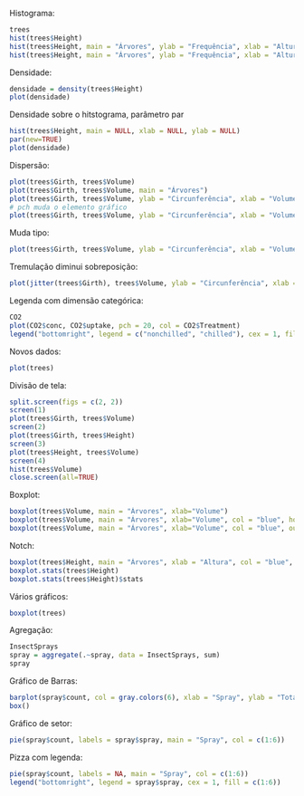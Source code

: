 Histograma:
```{r}
trees
hist(trees$Height)
hist(trees$Height, main = "Árvores", ylab = "Frequência", xlab = "Altura", col = "blue")
hist(trees$Height, main = "Árvores", ylab = "Frequência", xlab = "Altura", col = "blue", density = 20, breaks = 20)
```
Densidade:
```{r}
densidade = density(trees$Height)
plot(densidade)
```
Densidade sobre o hitstograma, parâmetro par
```{r}
hist(trees$Height, main = NULL, xlab = NULL, ylab = NULL)
par(new=TRUE)
plot(densidade)
```
Dispersão:
```{r}
plot(trees$Girth, trees$Volume)
plot(trees$Girth, trees$Volume, main = "Árvores")
plot(trees$Girth, trees$Volume, ylab = "Circunferência", xlab = "Volume", col = "blue", main = "Árvores")
# pch muda o elemento gráfico
plot(trees$Girth, trees$Volume, ylab = "Circunferência", xlab = "Volume", col = "blue", main = "Árvores", pch = 20)
```
Muda tipo:
```{r}
plot(trees$Girth, trees$Volume, ylab = "Circunferência", xlab = "Volume", col = "blue", main = "Árvores", pch = 20, type = "l")
```
Tremulação diminui sobreposição:
```{r}
plot(jitter(trees$Girth), trees$Volume, ylab = "Circunferência", xlab = "Volume", col = "blue", main = "Árvores")
```
Legenda com dimensão categórica:
```{r}
CO2
plot(CO2$conc, CO2$uptake, pch = 20, col = CO2$Treatment)
legend("bottomright", legend = c("nonchilled", "chilled"), cex = 1, fill = c("black", "red"))
```
Novos dados:
```{r}
plot(trees)
```
Divisão de tela:
```{r}
split.screen(figs = c(2, 2))
screen(1)
plot(trees$Girth, trees$Volume)
screen(2)
plot(trees$Girth, trees$Height)
screen(3)
plot(trees$Height, trees$Volume)
screen(4)
hist(trees$Volume)
close.screen(all=TRUE)
```
Boxplot:
```{r}
boxplot(trees$Volume, main = "Árvores", xlab="Volume")
boxplot(trees$Volume, main = "Árvores", xlab="Volume", col = "blue", horizontal = TRUE)
boxplot(trees$Volume, main = "Árvores", xlab="Volume", col = "blue", outline = F)
```
Notch:
```{r}
boxplot(trees$Height, main = "Árvores", xlab = "Altura", col = "blue", notch = TRUE)
boxplot.stats(trees$Height)
boxplot.stats(trees$Height)$stats
```
Vários gráficos:
```{r}
boxplot(trees)
```
Agregação:
```{r}
InsectSprays
spray = aggregate(.~spray, data = InsectSprays, sum)
spray
```
Gráfico de Barras:
```{r}
barplot(spray$count, col = gray.colors(6), xlab = "Spray", ylab = "Total", names.arg = spray$spray)
box()        
```
Gráfico de setor:
```{r}
pie(spray$count, labels = spray$spray, main = "Spray", col = c(1:6))
```
Pizza com legenda:
```{r}
pie(spray$count, labels = NA, main = "Spray", col = c(1:6))
legend("bottomright", legend = spray$spray, cex = 1, fill = c(1:6))
```
